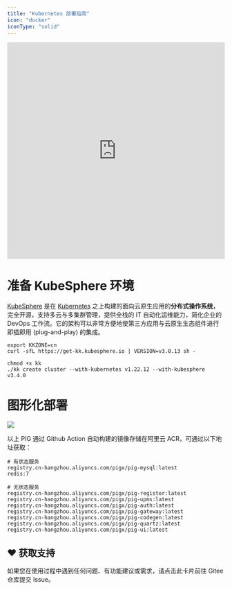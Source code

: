 ```yaml
---
title: "Kubernetes 部署指南"
icon: "docker"
iconType: "solid"
---
```


<iframe
  width="100%"
  height="500"
  src="https://player.bilibili.com/player.html?bvid=BV12t411B7e9&p=38&page=38"
  title="Kubernetes 部署教程"
  frameborder="0"
  allow="accelerometer; autoplay; clipboard-write; encrypted-media; gyroscope; picture-in-picture"
  allowfullscreen
></iframe>

# 准备 KubeSphere 环境

[KubeSphere](https://kubesphere.io/) 是在 [Kubernetes](https://kubernetes.io/) 之上构建的面向云原生应用的**分布式操作系统**，完全开源，支持多云与多集群管理，提供全栈的 IT 自动化运维能力，简化企业的 DevOps 工作流。它的架构可以非常方便地使第三方应用与云原生生态组件进行即插即用 (plug-and-play) 的集成。

```shell
export KKZONE=cn
curl -sfL https://get-kk.kubesphere.io | VERSION=v3.0.13 sh -

chmod +x kk
./kk create cluster --with-kubernetes v1.22.12 --with-kubesphere v3.4.0
```

# 图形化部署

![](/images/1699792565741-679e490d-d597-4726-be94-dab9cca3c121.png)

<Note>
以上 PIG 通过 Github Action 自动构建的镜像存储在阿里云 ACR，可通过以下地址获取：
</Note>

```shell
# 有状态服务
registry.cn-hangzhou.aliyuncs.com/pigx/pig-mysql:latest
redis:7

# 无状态服务
registry.cn-hangzhou.aliyuncs.com/pigx/pig-register:latest
registry.cn-hangzhou.aliyuncs.com/pigx/pig-upms:latest
registry.cn-hangzhou.aliyuncs.com/pigx/pig-auth:latest
registry.cn-hangzhou.aliyuncs.com/pigx/pig-gateway:latest
registry.cn-hangzhou.aliyuncs.com/pigx/pig-codegen:latest
registry.cn-hangzhou.aliyuncs.com/pigx/pig-quartz:latest
registry.cn-hangzhou.aliyuncs.com/pigx/pig-ui:latest
```

## ♥️ 获取支持
<Card title="遇到问题？" horizontal icon="link" href="https://gitee.com/log4j/pig/issues">
  如果您在使用过程中遇到任何问题、有功能建议或需求，请点击此卡片前往 Gitee 仓库提交 Issue。
</Card>

